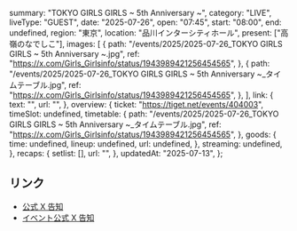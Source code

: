   summary: "TOKYO GIRLS GIRLS ~ 5th Anniversary ~",
  category: "LIVE",
  liveType: "GUEST",
  date: "2025-07-26",
  open: "07:45",
  start: "08:00",
  end: undefined,
  region: "東京",
  location: "品川インターシティホール",
  present: ["高嶺のなでしこ"],
  images: [
    {
      path: "/events/2025/2025-07-26_TOKYO GIRLS GIRLS ~ 5th Anniversary ~.jpg",
      ref: "https://x.com/Girls_Girlsinfo/status/1943989421256454565",
    },
    {
      path: "/events/2025/2025-07-26_TOKYO GIRLS GIRLS ~ 5th Anniversary ~_タイムテーブル.jpg",
      ref: "https://x.com/Girls_Girlsinfo/status/1943989421256454565",
    },
  ],
  link: {
    text: "",
    url: "",
  },
  overview: {
    ticket: "https://tiget.net/events/404003",
    timeSlot: undefined,
    timetable: {
      path: "/events/2025/2025-07-26_TOKYO GIRLS GIRLS ~ 5th Anniversary ~_タイムテーブル.jpg",
      ref: "https://x.com/Girls_Girlsinfo/status/1943989421256454565",
    },
    goods: {
      time: undefined,
      lineup: undefined,
      url: undefined,
    },
    streaming: undefined,
  },
  recaps: {
    setlist: [],
    url: "",
  },
  updatedAt: "2025-07-13",
};

## リンク

- [公式 X 告知](https://x.com/takanenofficial/status/1944321830166446491)
- [イベント公式 X 告知](https://x.com/Girls_Girlsinfo/status/1943989421256454565)
